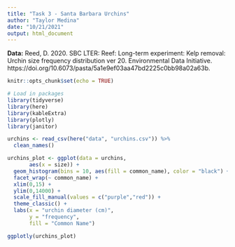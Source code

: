```yaml
---
title: "Task 3 - Santa Barbara Urchins"
author: "Taylor Medina"
date: "10/21/2021"
output: html_document
---
```


**Data:** Reed, D. 2020. SBC LTER: Reef: Long-term experiment: Kelp removal: Urchin size frequency distribution ver 20. Environmental Data Initiative. https://doi.org/10.6073/pasta/5a1e9ef03aa47bd2225c0bb98a02a63b. 

```r
knitr::opts_chunk$set(echo = TRUE)

# Load in packages
library(tidyverse)
library(here)
library(kableExtra)
library(plotly)
library(janitor)

```

```r

urchins <- read_csv(here("data", "urchins.csv")) %>% 
  clean_names()

urchins_plot <- ggplot(data = urchins,
       aes(x = size)) +
  geom_histogram(bins = 10, aes(fill = common_name), color = "black") +
  facet_wrap(~ common_name) +
  xlim(0,15) +
  ylim(0,14000) +
  scale_fill_manual(values = c("purple","red")) +
  theme_classic() +
  labs(x = "urchin diameter (cm)",
       y = "frequency",
       fill = "Common Name")

ggplotly(urchins_plot)

```

